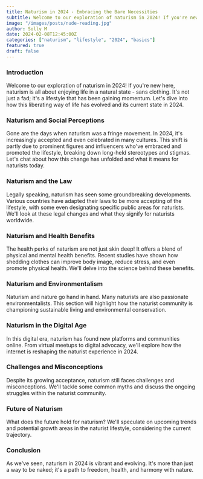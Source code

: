 ```yaml
---
title: Naturism in 2024 - Embracing the Bare Necessities
subtitle: Welcome to our exploration of naturism in 2024! If you're new here, naturism is all about enjoying life in a natural state - sans clothing.
image: "/images/posts/nude-reading.jpg"
author: Solly M
date: 2024-02-08T12:45:00Z
categories: ["naturism", "lifestyle", "2024", "basics"]
featured: true
draft: false
---
```

### Introduction

Welcome to our exploration of naturism in 2024! If you're new here, naturism is all about enjoying life in a natural state - sans clothing. It's not just a fad; it's a lifestyle that has been gaining momentum. Let's dive into how this liberating way of life has evolved and its current state in 2024.

### Naturism and Social Perceptions

Gone are the days when naturism was a fringe movement. In 2024, it's increasingly accepted and even celebrated in many cultures. This shift is partly due to prominent figures and influencers who've embraced and promoted the lifestyle, breaking down long-held stereotypes and stigmas. Let's chat about how this change has unfolded and what it means for naturists today.

### Naturism and the Law

Legally speaking, naturism has seen some groundbreaking developments. Various countries have adapted their laws to be more accepting of the lifestyle, with some even designating specific public areas for naturists. We'll look at these legal changes and what they signify for naturists worldwide.

### Naturism and Health Benefits

The health perks of naturism are not just skin deep! It offers a blend of physical and mental health benefits. Recent studies have shown how shedding clothes can improve body image, reduce stress, and even promote physical health. We'll delve into the science behind these benefits.

### Naturism and Environmentalism

Naturism and nature go hand in hand. Many naturists are also passionate environmentalists. This section will highlight how the naturist community is championing sustainable living and environmental conservation.

### Naturism in the Digital Age

In this digital era, naturism has found new platforms and communities online. From virtual meetups to digital advocacy, we'll explore how the internet is reshaping the naturist experience in 2024.

### Challenges and Misconceptions

Despite its growing acceptance, naturism still faces challenges and misconceptions. We'll tackle some common myths and discuss the ongoing struggles within the naturist community.

### Future of Naturism

What does the future hold for naturism? We'll speculate on upcoming trends and potential growth areas in the naturist lifestyle, considering the current trajectory.

### Conclusion

As we've seen, naturism in 2024 is vibrant and evolving. It's more than just a way to be naked; it's a path to freedom, health, and harmony with nature.
